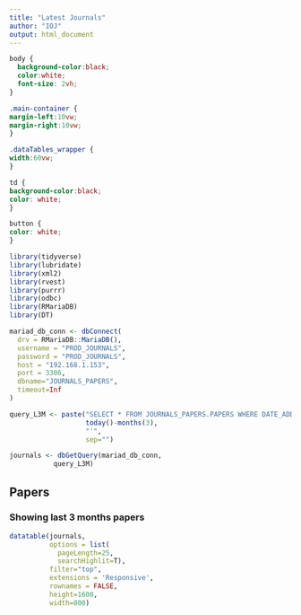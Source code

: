 ```yaml
---
title: "Latest Journals"
author: "IOJ"
output: html_document
---
```




```css
body {
  background-color:black;
  color:white;
  font-size: 2vh;
}

.main-container {
margin-left:10vw;
margin-right:10vw;
}

.dataTables_wrapper {
width:60vw;
}

td {
background-color:black;
color: white;
}

button {
color: white;
}

```

```r
library(tidyverse)
library(lubridate)
library(xml2)
library(rvest)
library(purrr)
library(odbc)
library(RMariaDB)
library(DT)

mariad_db_conn <- dbConnect(
  drv = RMariaDB::MariaDB(), 
  username = "PROD_JOURNALS",
  password = "PROD_JOURNALS", 
  host = "192.168.1.153", 
  port = 3306,
  dbname="JOURNALS_PAPERS",
  timeout=Inf
)

query_L3M <- paste("SELECT * FROM JOURNALS_PAPERS.PAPERS WHERE DATE_ADDED>'",
                   today()-months(3),
                   "'",
                   sep="")

journals <- dbGetQuery(mariad_db_conn,
           query_L3M)

```

## Papers
### Showing last 3 months papers
```r
datatable(journals,
          options = list(
            pageLength=25,
            searchHighlit=T),
          filter="top",
          extensions = 'Responsive',
          rownames = FALSE,
          height=1600,
          width=800)
```
